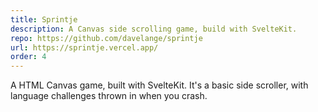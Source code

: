 ```yaml
---
title: Sprintje
description: A Canvas side scrolling game, build with SvelteKit.
repo: https://github.com/davelange/sprintje
url: https://sprintje.vercel.app/
order: 4
---
```


A HTML Canvas game, built with SvelteKit. It's a basic side scroller, with language challenges thrown in when you crash.